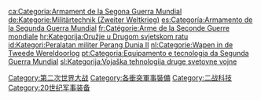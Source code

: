 {{Commonscat|Equipment of World War II}}

[[Category:第二次世界大战|Category:第二次世界大战]]
[[Category:各衝突軍事裝備|Category:各衝突軍事裝備]]
[[Category:二战科技|Category:二战科技]]
[[Category:20世纪军事装备|Category:20世纪军事装备]]
[[ca:Categoria:Armament_de_la_Segona_Guerra_Mundial|ca:Categoria:Armament de la Segona Guerra Mundial]]
[[de:Kategorie:Militärtechnik_(Zweiter_Weltkrieg)|de:Kategorie:Militärtechnik (Zweiter Weltkrieg)]]
[[es:Categoría:Armamento_de_la_Segunda_Guerra_Mundial|es:Categoría:Armamento de la Segunda Guerra Mundial]]
[[fr:Catégorie:Arme_de_la_Seconde_Guerre_mondiale|fr:Catégorie:Arme de la Seconde Guerre mondiale]]
[[hr:Kategorija:Oružje_u_Drugom_svjetskom_ratu|hr:Kategorija:Oružje u Drugom svjetskom ratu]]
[[id:Kategori:Peralatan_militer_Perang_Dunia_II|id:Kategori:Peralatan militer Perang Dunia II]]
[[nl:Categorie:Wapen_in_de_Tweede_Wereldoorlog|nl:Categorie:Wapen in de Tweede Wereldoorlog]]
[[pt:Categoria:Equipamento_e_tecnologia_da_Segunda_Guerra_Mundial|pt:Categoria:Equipamento e tecnologia da Segunda Guerra Mundial]]
[[sl:Kategorija:Vojaška_tehnologija_druge_svetovne_vojne|sl:Kategorija:Vojaška tehnologija druge svetovne vojne]]